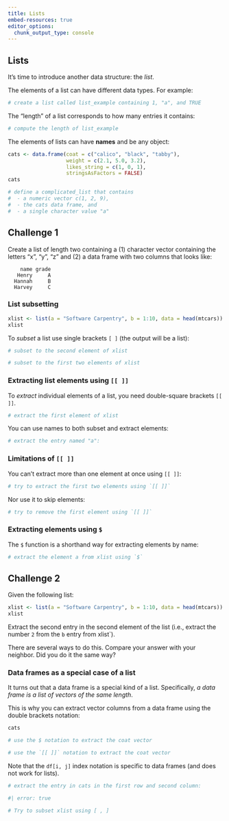 ```yaml
---
title: Lists
embed-resources: true
editor_options: 
  chunk_output_type: console
---
```




## Lists

It's time to introduce another data structure: the *list*.

The elements of a list can have different data types. For example:

```r
# create a list called list_example containing 1, "a", and TRUE

```








The "length" of a list corresponds to how many entries it contains:

```r
# compute the length of list_example

```











The elements of lists can have **names** and be any object:

```r
cats <- data.frame(coat = c("calico", "black", "tabby"),
                   weight = c(2.1, 5.0, 3.2),
                   likes_string = c(1, 0, 1),
                   stringsAsFactors = FALSE)
cats
```

```r
# define a complicated_list that contains 
#  - a numeric vector c(1, 2, 9), 
#  - the cats data frame, and 
#  - a single character value "a"

```








::: {.callout}
## Challenge 1
Create a list of length two containing a (1) character vector containing the letters "x", "y", "z" and (2) a data frame with two columns that looks like:

```verbatim
    name grade
   Henry     A
  Hannah     B
  Harvey     C
```

:::














### List subsetting


```r
xlist <- list(a = "Software Carpentry", b = 1:10, data = head(mtcars))
xlist
```



To *subset* a list use single brackets `[ ]` (the output will be a list):

```r
# subset to the second element of xlist 

```

```r
# subset to the first two elements of xlist

```





### Extracting list elements using `[[ ]]`

To *extract* individual elements of a list, you need double-square brackets `[[ ]]`.

```r
# extract the first element of xlist

```



You can use names to both subset and extract elements:

```r
# extract the entry named "a":

```





### Limitations of `[[ ]]`

You can't extract more than one element at once using `[[ ]]`:

```r
# try to extract the first two elements using `[[ ]]`

```

Nor use it to skip elements:

```r
# try to remove the first element using `[[ ]]`

```







### Extracting elements using `$`


The `$` function is a shorthand way for extracting elements by name:

```r
# extract the element a from xlist using `$`

```








::: {.callout}
## Challenge 2

Given the following list:

```r
xlist <- list(a = "Software Carpentry", b = 1:10, data = head(mtcars))
xlist
```

Extract the second entry in the second element of the list (i.e., extract the number `2` from the `b` entry from xlist`). 

There are several ways to do this. Compare your answer with your neighbor. Did you do it the same way?

:::












### Data frames as a special case of a list


It turns out that a data frame is a special kind of a list. Specifically, *a data frame is a list of vectors of the same length*. 

This is why you can extract vector columns from a data frame using the double brackets notation:

```r
cats
```

```r
# use the $ notation to extract the coat vector

# use the `[[ ]]` notation to extract the coat vector

```


Note that the `df[i, j]` index notation is specific to data frames (and does not work for lists).

```r
# extract the entry in cats in the first row and second column:

```

```r
#| error: true

# Try to subset xlist using [ , ]

```

